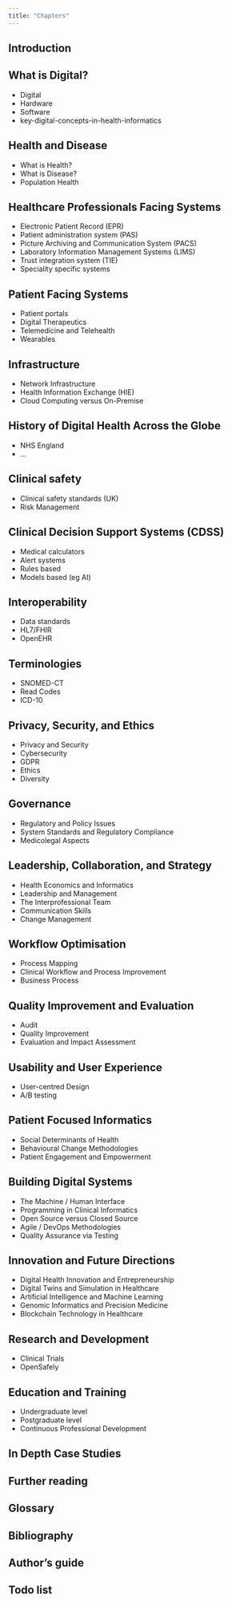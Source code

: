 ```yaml
---
title: "Chapters"
---
```


## Introduction

## What is Digital?

- Digital
- Hardware
- Software
- key-digital-concepts-in-health-informatics

## Health and Disease

- What is Health?
- What is Disease?
- Population Health

## Healthcare Professionals Facing Systems

- Electronic Patient Record (EPR)
- Patient administration system (PAS)
- Picture Archiving and Communication System (PACS)
- Laboratory Information Management Systems (LIMS)
- Trust integration system (TIE)
- Speciality specific systems

## Patient Facing Systems

- Patient portals
- Digital Therapeutics
- Telemedicine and Telehealth
- Wearables

## Infrastructure

- Network Infrastructure
- Health Information Exchange (HIE)
- Cloud Computing versus On-Premise

## History of Digital Health Across the Globe

- NHS England
- ...

## Clinical safety

- Clinical safety standards (UK)
- Risk Management

## Clinical Decision Support Systems (CDSS)

- Medical calculators
- Alert systems
- Rules based
- Models based (eg AI)

## Interoperability

- Data standards
- HL7/FHIR
- OpenEHR

## Terminologies

- SNOMED-CT
- Read Codes
- ICD-10

## Privacy, Security, and Ethics

- Privacy and Security
- Cybersecurity
- GDPR
- Ethics
- Diversity

## Governance

- Regulatory and Policy Issues
- System Standards and Regulatory Compliance
- Medicolegal Aspects

## Leadership, Collaboration, and Strategy

- Health Economics and Informatics
- Leadership and Management
- The Interprofessional Team
- Communication Skills
- Change Management

## Workflow Optimisation

- Process Mapping
- Clinical Workflow and Process Improvement
- Business Process

## Quality Improvement and Evaluation

- Audit
- Quality Improvement
- Evaluation and Impact Assessment

## Usability and User Experience

- User-centred Design
- A/B testing

## Patient Focused Informatics

- Social Determinants of Health
- Behavioural Change Methodologies
- Patient Engagement and Empowerment

## Building Digital Systems

- The Machine / Human Interface
- Programming in Clinical Informatics
- Open Source versus Closed Source
- Agile / DevOps Methodologies
- Quality Assurance via Testing

## Innovation and Future Directions

- Digital Health Innovation and Entrepreneurship
- Digital Twins and Simulation in Healthcare
- Artificial Intelligence and Machine Learning
- Genomic Informatics and Precision Medicine
- Blockchain Technology in Healthcare

## Research and Development

- Clinical Trials
- OpenSafely

## Education and Training

- Undergraduate level
- Postgraduate level
- Continuous Professional Development

## In Depth Case Studies

## Further reading

## Glossary

## Bibliography

## Author's guide

## Todo list
